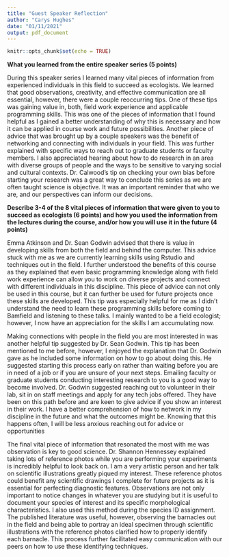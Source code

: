 ```yaml
---
title: "Guest Speaker Reflection"
author: "Carys Hughes"
date: "01/11/2021"
output: pdf_document
---
```


```r
knitr::opts_chunk$set(echo = TRUE)
```
\newpage

**What you learned from the entire speaker series (5 points)**

During this speaker series I learned many vital pieces of information from experienced individuals in this field to succeed as ecologists. We learned that good observations, creativity, and effective communication are all essential, however, there were a couple reoccurring tips. One of these tips was gaining value in, both, field work experience and applicable programming skills. This was one of the pieces of information that I found helpful as I gained a better understanding of why this is necessary and how it can be applied in course work and future possibilities. Another piece of advice that was brought up by a couple speakers was the benefit of networking and connecting with individuals in your field. This was further explained with specific ways to reach out to graduate students or faculty members. I also appreciated hearing about how to do research in an area with diverse groups of people and the ways to be sensitive to varying social and cultural contexts. Dr. Calwood’s tip on checking your own bias before starting your research was a great way to conclude this series as we are often taught science is objective. It was an important reminder that who we are, and our perspectives can inform our decisions.

**Describe 3-4 of the 8 vital pieces of information that were given to you to succeed as ecologists (6 points) and how you used the information from the lectures during the course, and/or how you will use it in the future (4 points)**

Emma Atkinson and Dr. Sean Godwin advised that there is value in developing skills from both the field and behind the computer. This advice stuck with me as we are currently learning skills using Rstudio and techniques out in the field. I further understood the benefits of this course as they explained that even basic programming knowledge along with field work experience can allow you to work on diverse projects and connect with different individuals in this discipline. This piece of advice can not only be used in this course, but it can further be used for future projects once these skills are developed. This tip was especially helpful for me as I didn’t understand the need to learn these programming skills before coming to Bamfield and listening to these talks. I mainly wanted to be a field ecologist; however, I now have an appreciation for the skills I am accumulating now. 

Making connections with people in the field you are most interested in was another helpful tip suggested by Dr. Sean Godwin. This tip has been mentioned to me before, however, I enjoyed the explanation that Dr. Godwin gave as he included some information on how to go about doing this. He suggested starting this process early on rather than waiting before you are in need of a job or if you are unsure of your next steps. Emailing faculty or graduate students conducting interesting research to you is a good way to become involved. Dr. Godwin suggested reaching out to volunteer in their lab, sit in on staff meetings and apply for any tech jobs offered. They have been on this path before and are keen to give advice if you show an interest in their work. I have a better comprehension of how to network in my discipline in the future and what the outcomes might be. Knowing that this happens often, I will be less anxious reaching out for advice or opportunities

The final vital piece of information that resonated the most with me was observation is key to good science. Dr. Shannon Hennessey explained taking lots of reference photos while you are performing your experiments is incredibly helpful to look back on. I am a very artistic person and her talk on scientific illustrations greatly piqued my interest. These reference photos could benefit any scientific drawings I complete for future projects as it is essential for perfecting diagnostic features. Observations are not only important to notice changes in whatever you are studying but it is useful to document your species of interest and its specific morphological characteristics. I also used this method during the species ID assignment. The published literature was useful, however, observing the barnacles out in the field and being able to portray an ideal specimen through scientific illustrations with the reference photos clarified how to properly identify each barnacle. This process further facilitated easy communication with our peers on how to use these identifying techniques. 
